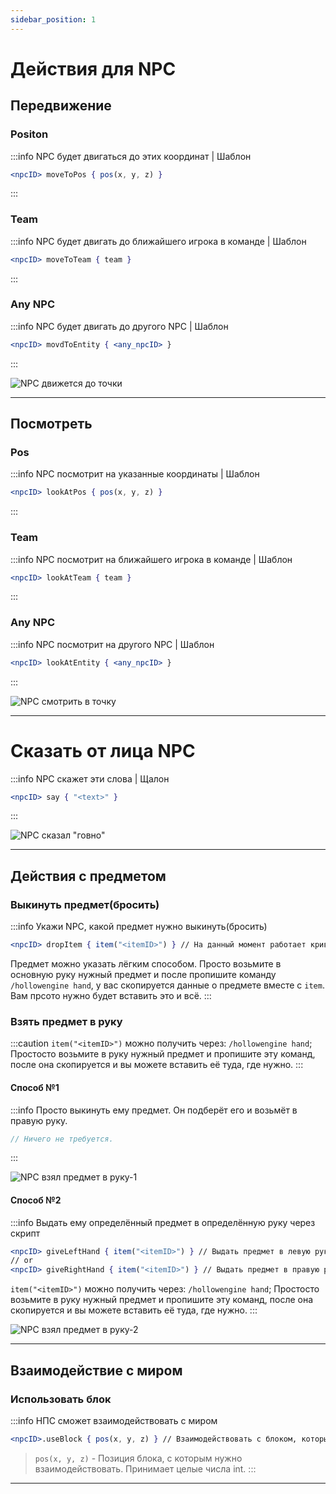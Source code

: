 ```yaml
---
sidebar_position: 1
---
```


# Действия для NPC

## Передвижение

### Positon

:::info NPC будет двигаться до этих координат | Шаблон
```jsx
<npcID> moveToPos { pos(x, y, z) }
```
:::

### Team

:::info NPC будет двигать до ближайшего игрока в команде | Шаблон
```jsx
<npcID> moveToTeam { team }
```
:::

### Any NPC

:::info NPC будет двигать до другого NPC | Шаблон
```jsx
<npcID> movdToEntity { <any_npcID> }
```
:::

![NPC движется до точки](../../.resourses/npc-move.gif)

---

## Посмотреть

### Pos

:::info NPC посмотрит на указанные координаты | Шаблон
```jsx
<npcID> lookAtPos { pos(x, y, z) }
```
:::

### Team

:::info NPC посмотрит на ближайшего игрока в команде | Шаблон
```jsx
<npcID> lookAtTeam { team }
```
:::

### Any NPC

:::info NPC посмотрит на другого NPC | Шаблон
```jsx
<npcID> lookAtEntity { <any_npcID> }
```
:::

![NPC смотрить в точку](../../.resourses/npc-look.gif)

---

# Сказать от лица NPC

:::info NPC скажет эти слова | Щалон
```jsx
<npcID> say { "<text>" }
```
:::

![NPC сказал "говно"](../../.resourses/npc-say.gif)

---

## Действия с предметом

### Выкинуть предмет(бросить)

:::info Укажи NPC, какой предмет нужно выкинуть(бросить)
```jsx
<npcID> dropItem { item("<itemID>") } // На данный момент работает криво, кидает только на Юг. Ждём патча.
```
Предмет можно указать лёгким способом. Просто возьмите в основную руку нужный предмет и после пропишите команду `/hollowengine hand`, у вас скопируется данные о предмете вместе с `item`. Вам прсото нужно будет вставить это и всё.
:::

### Взять предмет в руку

:::caution
`item("<itemID>")` можно получить через: `/hollowengine hand`; Простосто возьмите в руку нужный предмет и пропишите эту команд, после она скопируется и вы можете вставить её туда, где нужно.
:::

#### Способ №1



:::info Просто выкинуть ему предмет. Он подберёт его и возьмёт в правую руку.
```jsx
// Ничего не требуется.
```
:::

![NPC взял предмет в руку-1](../../.resourses/npc-give-item1.gif)


#### Способ №2

:::info Выдать ему определённый предмет в определённую руку через скрипт
```jsx
<npcID> giveLeftHand { item("<itemID>") } // Выдать предмет в левую руку
// or
<npcID> giveRightHand { item("<itemID>") } // Выдать предмет в правую руку
```
`item("<itemID>")` можно получить через: `/hollowengine hand`; Простосто возьмите в руку нужный предмет и пропишите эту команд, после она скопируется и вы можете вставить её туда, где нужно.
:::

![NPC взял предмет в руку-2](../../.resourses/npc-give-item2.gif)

---

## Взаимодействие с миром

### Использовать блок

:::info НПС сможет взаимодействовать с миром
```jsx
<npcID>.useBlock { pos(x, y, z) } // Взаимодействовать с блоком, который находится на координатах x, y, z
```
> `pos(x, y, z)` - Позиция блока, с которым нужно взаимодействовать. Принимает целые числа int.
:::

---